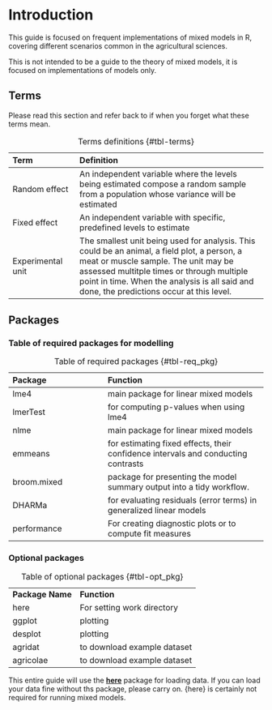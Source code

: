 # Introduction

This guide is focused on frequent implementations of mixed models in R, covering different scenarios common in the agricultural sciences.

This is not intended to be a guide to the theory of mixed models, it is focused on implementations of models only.

## Terms

Please read this section and refer back to if when you forget what these terms mean.

| Term              | Definition                                                                                                                                                                                                                                                                    |
|:------------------|:----------------------------------------------------|
| Random effect     | An independent variable where the levels being estimated compose a random sample from a population whose variance will be estimated                                                                                                                                           |
| Fixed effect      | An independent variable with specific, predefined levels to estimate                                                                                                                                                                                                          |
| Experimental unit | The smallest unit being used for analysis. This could be an animal, a field plot, a person, a meat or muscle sample. The unit may be assessed multitple times or through multiple point in time. When the analysis is all said and done, the predictions occur at this level. |

: Terms definitions {#tbl-terms}

## Packages

### Table of required packages for modelling

| Package     | Function                                                                          |
|:--------------------------|:--------------------------------------------|
| lme4        | main package for linear mixed models                                              |
| lmerTest    | for computing p-values when using lme4                                            |
| nlme        | main package for linear mixed models                                              |
| emmeans     | for estimating fixed effects, their confidence intervals and conducting contrasts |
| broom.mixed | package for presenting the model summary output into a tidy workflow.             |
| DHARMa      | for evaluating residuals (error terms) in generalized linear models               |
| performance | For creating diagnostic plots or to compute fit measures                          |

: Table of required packages {#tbl-req_pkg}

### Optional packages

|                  |                             |
|:-----------------|:----------------------------|
| **Package Name** | **Function**                |
| here             | For setting work directory  |
| ggplot           | plotting                    |
| desplot          | plotting                    |
| agridat          | to download example dataset |
| agricolae        | to download example dataset |

: Table of optional packages {#tbl-opt_pkg}

This entire guide will use the [**here**](https://here.r-lib.org/) package for loading data. If you can load your data fine without ths package, please carry on. {here} is certainly not required for running mixed models.
